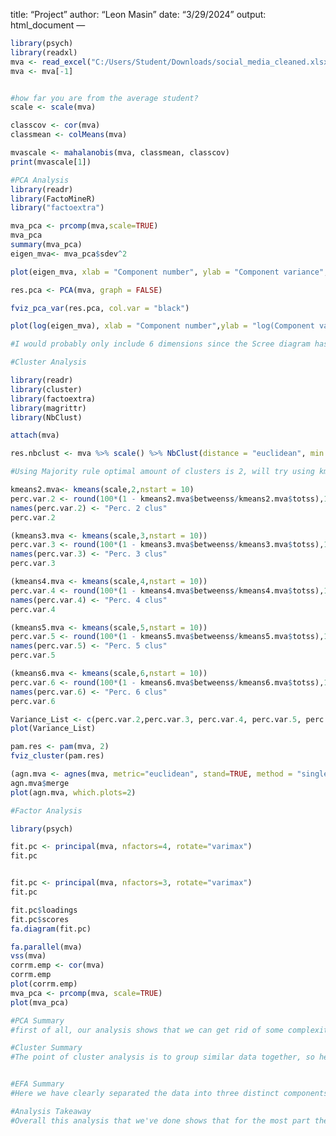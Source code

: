 title: "Project"
author: "Leon Masin"
date: "3/29/2024"
output: html_document
---


```{r}
library(psych)
library(readxl)
mva <- read_excel("C:/Users/Student/Downloads/social_media_cleaned.xlsx")
mva <- mva[-1]


#how far you are from the average student?
scale <- scale(mva)

classcov <- cor(mva)
classmean <- colMeans(mva)

mvascale <- mahalanobis(mva, classmean, classcov)
print(mvascale[1])

#PCA Analysis
library(readr)
library(FactoMineR)
library("factoextra")

mva_pca <- prcomp(mva,scale=TRUE)
mva_pca
summary(mva_pca)
eigen_mva<- mva_pca$sdev^2

plot(eigen_mva, xlab = "Component number", ylab = "Component variance", type = "l", main = "Scree diagram")

res.pca <- PCA(mva, graph = FALSE)

fviz_pca_var(res.pca, col.var = "black")

plot(log(eigen_mva), xlab = "Component number",ylab = "log(Component variance)", type="l",main = "Log(eigenvalue) diagram")

#I would probably only include 6 dimensions since the Scree diagram has an elbow at PC6 and cumulatively Pc1-6 include 89 percent of the variance 

#Cluster Analysis

library(readr)
library(cluster)
library(factoextra)
library(magrittr)
library(NbClust)

attach(mva)

res.nbclust <- mva %>% scale() %>% NbClust(distance = "euclidean", min.nc = 2, max.nc = 10, method = "complete", index ="all") 

#Using Majority rule optimal amount of clusters is 2, will try using kmeans to see difference visually between 2/3 clusters

kmeans2.mva<- kmeans(scale,2,nstart = 10)
perc.var.2 <- round(100*(1 - kmeans2.mva$betweenss/kmeans2.mva$totss),1)
names(perc.var.2) <- "Perc. 2 clus"
perc.var.2

(kmeans3.mva <- kmeans(scale,3,nstart = 10))
perc.var.3 <- round(100*(1 - kmeans3.mva$betweenss/kmeans3.mva$totss),1)
names(perc.var.3) <- "Perc. 3 clus"
perc.var.3

(kmeans4.mva <- kmeans(scale,4,nstart = 10))
perc.var.4 <- round(100*(1 - kmeans4.mva$betweenss/kmeans4.mva$totss),1)
names(perc.var.4) <- "Perc. 4 clus"
perc.var.4

(kmeans5.mva <- kmeans(scale,5,nstart = 10))
perc.var.5 <- round(100*(1 - kmeans5.mva$betweenss/kmeans5.mva$totss),1)
names(perc.var.5) <- "Perc. 5 clus"
perc.var.5

(kmeans6.mva <- kmeans(scale,6,nstart = 10))
perc.var.6 <- round(100*(1 - kmeans6.mva$betweenss/kmeans6.mva$totss),1)
names(perc.var.6) <- "Perc. 6 clus"
perc.var.6

Variance_List <- c(perc.var.2,perc.var.3, perc.var.4, perc.var.5, perc.var.6)
plot(Variance_List)

pam.res <- pam(mva, 2)
fviz_cluster(pam.res)

(agn.mva <- agnes(mva, metric="euclidean", stand=TRUE, method = "single"))
agn.mva$merge
plot(agn.mva, which.plots=2)

#Factor Analysis

library(psych)

fit.pc <- principal(mva, nfactors=4, rotate="varimax")
fit.pc


fit.pc <- principal(mva, nfactors=3, rotate="varimax")
fit.pc

fit.pc$loadings
fit.pc$scores
fa.diagram(fit.pc)

fa.parallel(mva)
vss(mva)
corrm.emp <- cor(mva)
corrm.emp
plot(corrm.emp)
mva_pca <- prcomp(mva, scale=TRUE)
plot(mva_pca)

#PCA Summary
#first of all, our analysis shows that we can get rid of some complexity in the data and that instagram/linkedin are highly similar, we can also see that variability mostly comes from our first 6 principal components meaning some of the apps we use dont hold that much weight in terms of usage

#Cluster Summary
#The point of cluster analysis is to group similar data together, so here most app usage is very similar based on student by student data save for one so that's why we have two distinct group for our clustering analysis, it means that one app is being used far more then the others as well since our visualization places cluster 2 farther away


#EFA Summary
#Here we have clearly separated the data into three distinct components based on our columns showing which apps, it seems like the data fund in our well being matches the same amount of time used for linkedin/Reddit since we used a numerical scale for both, also interesting to see that OTT and Twitter/Reddit are used the same amount

#Analysis Takeaway
#Overall this analysis that we've done shows that for the most part there is very little variance between app usage over the multiple apps and types of apps we use, most of the students also use everything very similarly so theres very little global variance except for one app, which is probably OTT


```
